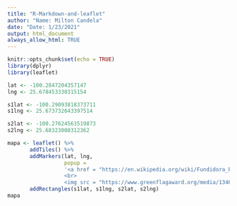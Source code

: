 ```yaml
---
title: "R-Markdown-and-leaflet"
author: "Name: Milton Candela"
date: "Date: 1/23/2021"
output: html_document
always_allow_html: TRUE
---
```


```r
knitr::opts_chunk$set(echo = TRUE)
library(dplyr)
library(leaflet)
```

```r

lat <- -100.2847204357147
lng <- 25.678453330315154

s1lat <- -100.29093818373711
s1lng <- 25.673732643397514

s2lat <- -100.27624563519873
s2lng <- 25.68323008312362

mapa <- leaflet() %>%
       addTiles() %>%
       addMarkers(lat, lng,
                  popup = 
                  '<a href = "https://en.wikipedia.org/wiki/Fundidora_Park">Fundidora Park!</a>
                  <br>
                  <img src = "https://www.greenflagaward.org/media/1346/arque-fundidora-y-canal-santa-luc%C3%ADa.jpg" height = "200" width ="260">') %>%
       addRectangles(s1lat, s1lng, s2lat, s2lng)
mapa
```

